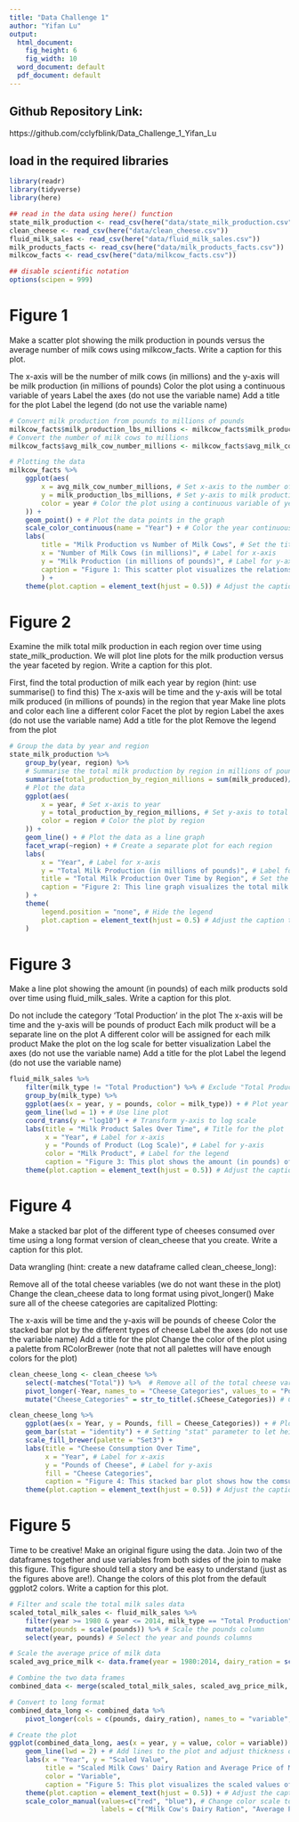 ```yaml
---
title: "Data Challenge 1"
author: "Yifan Lu"
output:
  html_document:
    fig_height: 6
    fig_width: 10
  word_document: default
  pdf_document: default
---
```

## Github Repository Link:
https://github.com/cclyfblink/Data_Challenge_1_Yifan_Lu

## load in the required libraries 

```r
library(readr)
library(tidyverse)
library(here)

## read in the data using here() function
state_milk_production <- read_csv(here("data/state_milk_production.csv"))
clean_cheese <- read_csv(here("data/clean_cheese.csv"))
fluid_milk_sales <- read_csv(here("data/fluid_milk_sales.csv"))
milk_products_facts <- read_csv(here("data/milk_products_facts.csv"))
milkcow_facts <- read_csv(here("data/milkcow_facts.csv"))

## disable scientific notation
options(scipen = 999)
```
# Figure 1
Make a scatter plot showing the milk production in pounds versus the average number of milk cows using milkcow_facts. Write a caption for this plot.

The x-axis will be the number of milk cows (in millions) and the y-axis will be milk production (in millions of pounds)
Color the plot using a continuous variable of years
Label the axes (do not use the variable name)
Add a title for the plot
Label the legend (do not use the variable name)
```r
# Convert milk production from pounds to millions of pounds
milkcow_facts$milk_production_lbs_millions <- milkcow_facts$milk_production_lbs / 1e6
# Convert the number of milk cows to millions
milkcow_facts$avg_milk_cow_number_millions <- milkcow_facts$avg_milk_cow_number / 1e6

# Plotting the data
milkcow_facts %>%
    ggplot(aes(
        x = avg_milk_cow_number_millions, # Set x-axis to the number of milk cows (in millions)
        y = milk_production_lbs_millions, # Set y-axis to milk production (in millions of pounds)
        color = year # Color the plot using a continuous variable of years 
    )) +  
    geom_point() + # Plot the data points in the graph
    scale_color_continuous(name = "Year") + # Color the year continuously
    labs(
        title = "Milk Production vs Number of Milk Cows", # Set the title of the plot
        x = "Number of Milk Cows (in millions)", # Label for x-axis
        y = "Milk Production (in millions of pounds)", # Label for y-axis
        caption = "Figure 1: This scatter plot visualizes the relationship between the number of milk cows\n and milk production over time. Each point represents a year, with its position\n determined by the number of milk cows (x-axis) and total milk production (y-axis) \n for that year. The color of each point corresponds to the specific year.\n The milk production and number of milk cows seems negatively related. And milk production increased over time." # Caption for the plot
        ) +
    theme(plot.caption = element_text(hjust = 0.5)) # Adjust the caption to middle

```

# Figure 2
Examine the milk total milk production in each region over time using state_milk_production. We will plot line plots for the milk production versus the year faceted by region. Write a caption for this plot.

First, find the total production of milk each year by region (hint: use summarise() to find this)
The x-axis will be time and the y-axis will be total milk produced (in millions of pounds) in the region that year
Make line plots and color each line a different color
Facet the plot by region
Label the axes (do not use the variable name)
Add a title for the plot
Remove the legend from the plot
```r
# Group the data by year and region
state_milk_production %>%
    group_by(year, region) %>%
    # Summarise the total milk production by region in millions of pounds
    summarise(total_production_by_region_millions = sum(milk_produced)/ 1e6) %>%
    # Plot the data
    ggplot(aes(
        x = year, # Set x-axis to year
        y = total_production_by_region_millions, # Set y-axis to total milk production by region in millions of pounds
        color = region # Color the plot by region
    )) +
    geom_line() + # Plot the data as a line graph
    facet_wrap(~region) + # Create a separate plot for each region
    labs(
        x = "Year", # Label for x-axis
        y = "Total Milk Production (in millions of pounds)", # Label for y-axis
        title = "Total Milk Production Over Time by Region", # Set the title of the plot
        caption = "Figure 2: This line graph visualizes the total milk production over time by region.\n Each line represents a region, with its position determined by the year (x-axis) \nand the total milk production in that region (y-axis). The color of each line corresponds \nto a specific region. The graph is faceted by region, meaning there is a separate \nplot for each region. This allows for easy comparison of milk production trends across regions. \n Lake States, Mountain, Pacific and Southern Plains have increased total milk production \n over time. While other regions only have subtle changes." # Caption for the plot
    ) +
    theme(
        legend.position = "none", # Hide the legend
        plot.caption = element_text(hjust = 0.5) # Adjust the caption to middle
    )
```

# Figure 3
Make a line plot showing the amount (in pounds) of each milk products sold over time using fluid_milk_sales. Write a caption for this plot.

Do not include the category ‘Total Production’ in the plot
The x-axis will be time and the y-axis will be pounds of product
Each milk product will be a separate line on the plot
A different color will be assigned for each milk product
Make the plot on the log scale for better visualization
Label the axes (do not use the variable name)
Add a title for the plot
Label the legend (do not use the variable name)

```r
fluid_milk_sales %>% 
    filter(milk_type != "Total Production") %>% # Exclude "Total Production" category
    group_by(milk_type) %>%
    ggplot(aes(x = year, y = pounds, color = milk_type)) + # Plot year on x-axis and pounds on y-axis, color by milk type
    geom_line(lwd = 1) + # Use line plot
    coord_trans(y = "log10") + # Transform y-axis to log scale
    labs(title = "Milk Product Sales Over Time", # Title for the plot
         x = "Year", # Label for x-axis
         y = "Pounds of Product (Log Scale)", # Label for y-axis
         color = "Milk Product", # Label for the legend
         caption = "Figure 3: This plot shows the amount (in pounds) of each milk product sold over time.\n Each milk product is represented by a separate line on the plot.\n The plot is on a log scale for better visualization. \n Whole milk, Flavored(Whole) and Buttermilk sales decreased over time. \n Reduced Fat(2%), Flavored (Not Whole), Low Fat(1%) and Eggnog all have increased sales. \n Skim and Flavored(Whole) sales oscillated over time.") +
    theme(plot.caption = element_text(hjust = 0.5)) # Adjust the caption to middle
```

# Figure 4
Make a stacked bar plot of the different type of cheeses consumed over time using a long format version of clean_cheese that you create. Write a caption for this plot.

Data wrangling (hint: create a new dataframe called clean_cheese_long):

Remove all of the total cheese variables (we do not want these in the plot)
Change the clean_cheese data to long format using pivot_longer()
Make sure all of the cheese categories are capitalized
Plotting:

The x-axis will be time and the y-axis will be pounds of cheese
Color the stacked bar plot by the different types of cheese
Label the axes (do not use the variable name)
Add a title for the plot
Change the color of the plot using a palette from RColorBrewer (note that not all palettes will have enough colors for the plot)

```r
clean_cheese_long <- clean_cheese %>%
    select(-matches("Total")) %>%  # Remove all of the total cheese variables
    pivot_longer(-Year, names_to = "Cheese_Categories", values_to = "Pounds") %>% # Convert the data to longer format
    mutate("Cheese_Categories" = str_to_title(.$Cheese_Categories)) # Capitalize cheese categories

clean_cheese_long %>%
    ggplot(aes(x = Year, y = Pounds, fill = Cheese_Categories)) + # Plot year on x-axis and pounds on y-axis, color by cheese categories
    geom_bar(stat = "identity") + # Setting "stat" parameter to let height of each bar represent value in the data
    scale_fill_brewer(palette = "Set3") +
    labs(title = "Cheese Consumption Over Time",
         x = "Year", # Label for x-axis
         y = "Pounds of Cheese", # Label for y-axis
         fill = "Cheese Categories",
         caption = "Figure 4: This stacked bar plot shows how the comsumption of different categories of \n cheese changes over time. Each bar represents a year. And each sub-bars \n are colored according to their cheese categories.\n Total cheese consumption increased over time. Among those categories, \n mozzarella cheese have the most increased proportion.")  +
    theme(plot.caption = element_text(hjust = 0.5)) # Adjust the caption to middle
```

# Figure 5
Time to be creative! Make an original figure using the data. Join two of the dataframes together and use variables from both sides of the join to make this figure. This figure should tell a story and be easy to understand (just as the figures above are!). Change the colors of this plot from the default ggplot2 colors. Write a caption for this plot.

```r
# Filter and scale the total milk sales data
scaled_total_milk_sales <- fluid_milk_sales %>%
    filter(year >= 1980 & year <= 2014, milk_type == "Total Production") %>% # Filter data for years 1980 to 2014 and for total production
    mutate(pounds = scale(pounds)) %>% # Scale the pounds column
    select(year, pounds) # Select the year and pounds columns

# Scale the average price of milk data
scaled_avg_price_milk <- data.frame(year = 1980:2014, dairy_ration = scale(milkcow_facts$dairy_ration))

# Combine the two data frames
combined_data <- merge(scaled_total_milk_sales, scaled_avg_price_milk, by = "year")

# Convert to long format
combined_data_long <- combined_data %>%
    pivot_longer(cols = c(pounds, dairy_ration), names_to = "variable", values_to = "value") # Pivot the data to long format

# Create the plot
ggplot(combined_data_long, aes(x = year, y = value, color = variable)) +
    geom_line(lwd = 2) + # Add lines to the plot and adjust thickness of the line
    labs(x = "Year", y = "Scaled Value",
         title = "Scaled Milk Cows' Dairy Ration and Average Price of Milk Over Time",
         color = "Variable",
         caption = "Figure 5: This plot visualizes the scaled values of Milk Cows' Dairy Ration and \n Average Price of Milk from 1980 to 2014. The values are scaled for better comparison. \n The Milk Cows' Dairy Ration is colored in red and the Average Price of Milk is colored in blue.  \nThe x-axis represents the year, and the y-axis represents the scaled values.\n As the milk cows' dairy ration began to rise at the year of 2006, \n average price of milk dropped subsequently few years later.") + # Add a caption to the plot
    theme(plot.caption = element_text(hjust = 0.5)) + # Adjust the caption to middle
    scale_color_manual(values=c("red", "blue"), # Change color scale to red and blue 
                       labels = c("Milk Cow's Dairy Ration", "Average Price of Milk")) 
```

